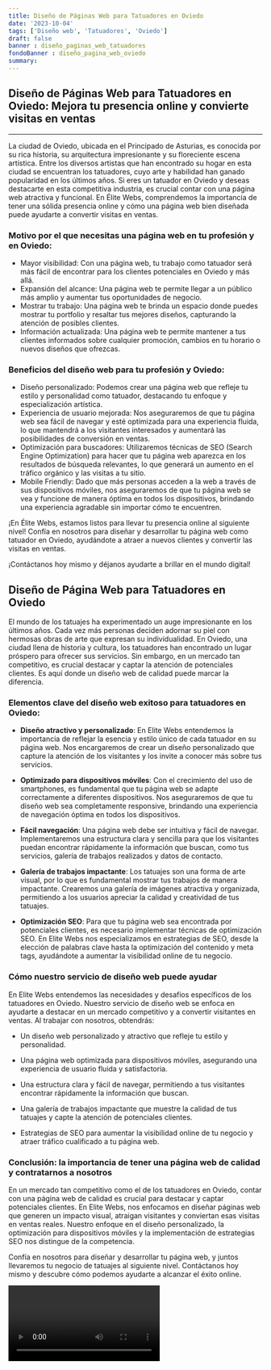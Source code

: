 ```yaml
---
title: Diseño de Páginas Web para Tatuadores en Oviedo
date: '2023-10-04'
tags: ['Diseño web', 'Tatuadores', 'Oviedo']
draft: false
banner : diseño_paginas_web_tatuadores
fondoBanner : diseño_pagina_web_oviedo
summary: 
---
```


## Diseño de Páginas Web para Tatuadores en Oviedo: Mejora tu presencia online y convierte visitas en ventas

---

La ciudad de Oviedo, ubicada en el Principado de Asturias, es conocida por su rica historia, su arquitectura impresionante y su floreciente escena artística. Entre los diversos artistas que han encontrado su hogar en esta ciudad se encuentran los tatuadores, cuyo arte y habilidad han ganado popularidad en los últimos años. Si eres un tatuador en Oviedo y deseas destacarte en esta competitiva industria, es crucial contar con una página web atractiva y funcional. En Élite Webs, comprendemos la importancia de tener una sólida presencia online y cómo una página web bien diseñada puede ayudarte a convertir visitas en ventas.

### Motivo por el que necesitas una página web en tu profesión y en Oviedo:

- Mayor visibilidad: Con una página web, tu trabajo como tatuador será más fácil de encontrar para los clientes potenciales en Oviedo y más allá.
- Expansión del alcance: Una página web te permite llegar a un público más amplio y aumentar tus oportunidades de negocio.
- Mostrar tu trabajo: Una página web te brinda un espacio donde puedes mostrar tu portfolio y resaltar tus mejores diseños, capturando la atención de posibles clientes.
- Información actualizada: Una página web te permite mantener a tus clientes informados sobre cualquier promoción, cambios en tu horario o nuevos diseños que ofrezcas.

### Beneficios del diseño web para tu profesión y Oviedo:

- Diseño personalizado: Podemos crear una página web que refleje tu estilo y personalidad como tatuador, destacando tu enfoque y especialización artística.
- Experiencia de usuario mejorada: Nos aseguraremos de que tu página web sea fácil de navegar y esté optimizada para una experiencia fluida, lo que mantendrá a los visitantes interesados y aumentará las posibilidades de conversión en ventas.
- Optimización para buscadores: Utilizaremos técnicas de SEO (Search Engine Optimization) para hacer que tu página web aparezca en los resultados de búsqueda relevantes, lo que generará un aumento en el tráfico orgánico y las visitas a tu sitio.
- Mobile Friendly: Dado que más personas acceden a la web a través de sus dispositivos móviles, nos aseguraremos de que tu página web se vea y funcione de manera óptima en todos los dispositivos, brindando una experiencia agradable sin importar cómo te encuentren.

¡En Élite Webs, estamos listos para llevar tu presencia online al siguiente nivel! Confía en nosotros para diseñar y desarrollar tu página web como tatuador en Oviedo, ayudándote a atraer a nuevos clientes y convertir las visitas en ventas.

¡Contáctanos hoy mismo y déjanos ayudarte a brillar en el mundo digital!

<GifSeo />

<Cta />

## Diseño de Página Web para Tatuadores en Oviedo

El mundo de los tatuajes ha experimentado un auge impresionante en los últimos años. Cada vez más personas deciden adornar su piel con hermosas obras de arte que expresan su individualidad. En Oviedo, una ciudad llena de historia y cultura, los tatuadores han encontrado un lugar próspero para ofrecer sus servicios. Sin embargo, en un mercado tan competitivo, es crucial destacar y captar la atención de potenciales clientes. Es aquí donde un diseño web de calidad puede marcar la diferencia.

### Elementos clave del diseño web exitoso para tatuadores en Oviedo:

- **Diseño atractivo y personalizado**: En Elite Webs entendemos la importancia de reflejar la esencia y estilo único de cada tatuador en su página web. Nos encargaremos de crear un diseño personalizado que capture la atención de los visitantes y los invite a conocer más sobre tus servicios.

- **Optimizado para dispositivos móviles**: Con el crecimiento del uso de smartphones, es fundamental que tu página web se adapte correctamente a diferentes dispositivos. Nos aseguraremos de que tu diseño web sea completamente responsive, brindando una experiencia de navegación óptima en todos los dispositivos.

- **Fácil navegación**: Una página web debe ser intuitiva y fácil de navegar. Implementaremos una estructura clara y sencilla para que los visitantes puedan encontrar rápidamente la información que buscan, como tus servicios, galería de trabajos realizados y datos de contacto.

- **Galería de trabajos impactante**: Los tatuajes son una forma de arte visual, por lo que es fundamental mostrar tus trabajos de manera impactante. Crearemos una galería de imágenes atractiva y organizada, permitiendo a los usuarios apreciar la calidad y creatividad de tus tatuajes.

- **Optimización SEO**: Para que tu página web sea encontrada por potenciales clientes, es necesario implementar técnicas de optimización SEO. En Elite Webs nos especializamos en estrategias de SEO, desde la elección de palabras clave hasta la optimización del contenido y meta tags, ayudándote a aumentar la visibilidad online de tu negocio.

### Cómo nuestro servicio de diseño web puede ayudar

En Elite Webs entendemos las necesidades y desafíos específicos de los tatuadores en Oviedo. Nuestro servicio de diseño web se enfoca en ayudarte a destacar en un mercado competitivo y a convertir visitantes en ventas. Al trabajar con nosotros, obtendrás:

- Un diseño web personalizado y atractivo que refleje tu estilo y personalidad.

- Una página web optimizada para dispositivos móviles, asegurando una experiencia de usuario fluida y satisfactoria.

- Una estructura clara y fácil de navegar, permitiendo a tus visitantes encontrar rápidamente la información que buscan.

- Una galería de trabajos impactante que muestre la calidad de tus tatuajes y capte la atención de potenciales clientes.

- Estrategias de SEO para aumentar la visibilidad online de tu negocio y atraer tráfico cualificado a tu página web.

### Conclusión: la importancia de tener una página web de calidad y contratarnos a nosotros

En un mercado tan competitivo como el de los tatuadores en Oviedo, contar con una página web de calidad es crucial para destacar y captar potenciales clientes. En Elite Webs, nos enfocamos en diseñar páginas web que generen un impacto visual, atraigan visitantes y conviertan esas visitas en ventas reales. Nuestro enfoque en el diseño personalizado, la optimización para dispositivos móviles y la implementación de estrategias SEO nos distingue de la competencia.

Confía en nosotros para diseñar y desarrollar tu página web, y juntos llevaremos tu negocio de tatuajes al siguiente nivel. Contáctanos hoy mismo y descubre cómo podemos ayudarte a alcanzar el éxito online.

<Video />

<CtaBot job='Tatuadores' city='Oviedo'/>

<Gmaps query='Oviedo+españa+maps' />